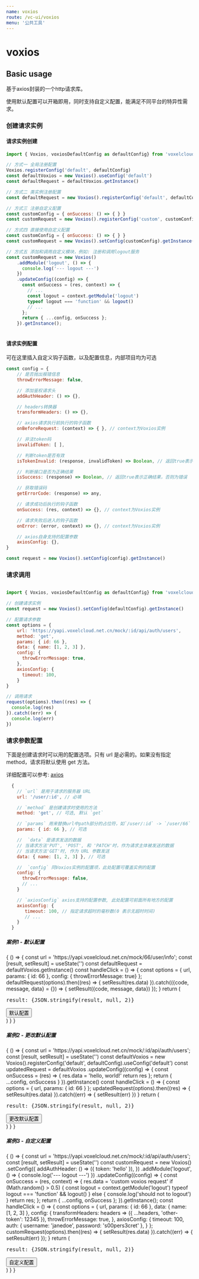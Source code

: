 ```yaml
--- 
name: voxios
route: /vc-ui/voxios
menu: '公共工具'
--- 
```




# voxios

## Basic usage

  基于axios封装的一个http请求库。

  使用默认配置可以开箱即用，同时支持自定义配置，能满足不同平台的特异性需求。

### 创建请求实例

#### 请求实例创建
  
``` js
import { Voxios, voxiosDefaultConfig as defaultConfig} from 'voxelcloud-ui'

// 方式一 全局注册配置
Voxios.registerConfig('default', defaultConfig)
const defaultVoxios = new Voxios().useConfig('default')
const defaultRequest = defaultVoxios.getInstance()

// 方式二 类实例注册配置
const defaultRequest = new Voxios().registerConfig('default', defaultConfig).useConfig('default').getInstance()

// 方式三 注册自定义配置
const customConfig = { onSuccess: () => { } }
const customRequest = new Voxios().registerConfig('custom', customConfig).useConfig('custom').getInstance()

// 方式四 直接使用自定义配置
const customConfig = { onSuccess: () => { } }
const customRequest = new Voxios().setConfig(customConfig).getInstance()

// 方式五 添加和调用自定义模块，例如: 注册和调用logout服务
const customRequest = new Voxios()
    .addModule('logout', () => {
      console.log('--- logout ---')
    })
    .updateConfig((config) => {
      const onSuccess = (res, context) => {
        // ...
        const logout = context.getModule('logout')
        typeof logout === 'function' && logout()
        // ...
      };
      return { ...config, onSuccess };
    }).getInstance();
      
```

#### 请求实例配置

可在这里插入自定义钩子函数，以及配置信息，内部项目均为可选

```js
const config = { 
    // 是否抛出报错信息
    throwErrorMessage: false, 

    // 添加鉴权请求头
    addAuthHeader: () => {}, 

    // headers转换器
    transformHeaders: () => {},

    // axios请求执行前执行的钩子函数
    onBeforeRequest: (context) => { }, // context为Voxios实例

    // 非法token码
    invalidToken: [ ],

    // 判断token是否有效 
    isTokenInvalid: (response, invalidToken) => Boolean, // 返回true表示token非法 。response为请求返回的response, invalidToken为config配置

    // 判断接口是否为正确结果
    isSuccess: (response) => Boolean, // 返回true表示正确结果，否则为错误

    // 获取错误码
    getErrorCode: (response) => any,

    // 请求成功后执行的钩子函数
    onSuccess: (res, context) => {}, // context为Voxios实例

    // 请求失败后进入的钩子函数
    onError: (error, context) => {}, // context为Voxios实例

    // axios自身支持的配置参数
    axiosConfig: {}, 
}

const request = new Voxios().setConfig(config).getInstance()
```

### 请求调用

```js

import { Voxios, voxiosDefaultConfig as defaultConfig} from 'voxelcloud-ui'

// 创建请求实例
const request = new Voxios().setConfig(defaultConfig).getInstance()

// 配置请求参数
const options = { 
    url: 'https://yapi.voxelcloud.net.cn/mock/:id/api/auth/users',
    method: 'get',
    params: { id: 66 },
    data: { name: [1, 2, 3] },
    config: {
      throwErrorMessage: true,
    },
    axiosConfig: {
      timeout: 100,
    }
}

// 调用请求
request(options).then((res) => {
  console.log(res)
}).catch((err) => {
  console.log(err)
})

```

### 请求参数配置

下面是创建请求时可以用的配置选项。只有 url 是必需的。如果没有指定 method，请求将默认使用 get 方法。

详细配置可以参考: [axios](http://www.axios-js.com/zh-cn/docs/index.html#%E8%AF%B7%E6%B1%82%E9%85%8D%E7%BD%AE)

```js
  {
    // `url` 是用于请求的服务器 URL 
    url: '/user/:id', // 必填

    // `method` 是创建请求时使用的方法
    method: 'get', // 可选, 默认 `get`

    // `params` 用来替换url中path部分的占位符，如`/user/:id` -> `/user/66`
    params: { id: 66 }, // 可选

    //  `data` 是请求发送的数据
    // 当请求方法'PUT', 'POST', 和 'PATCH'时，作为请求主体被发送的数据
    // 当请求方法'GET'时, 作为 URL 参数发送
    data: { name: [1, 2, 3] }, // 可选

    //  `config` 同Voxios实例的配置项，此处配置可覆盖实例的配置
    config: {
      throwErrorMessage: false,
      // ...
    }

    // `axiosConfig` axios支持的配置参数, 此处配置可前面所有地方的配置
    axiosConfig: { 
       timeout: 100, // 指定请求超时的毫秒数(0 表示无超时时间)
       // ...
    }
  }
```


##### 案例1 - 默认配置

<Playground>
  {
    () => {
      const url = 'https://yapi.voxelcloud.net.cn/mock/66/user/info';
      const [result, setResult] = useState('')
      const defaultRequest = defaultVoxios.getInstance()
      const handleClick = () => {
        const options = { url, params: { id: 66 }, config: { throwErrorMessage: true} };
        defaultRequest(options).then((res) => {
          setResult(res.data)
        }).catch(({code, message, data} = {}) => {
          setResult({code, message, data})
        });
      }
      return (
        <div>
          <pre>result: {JSON.stringify(result, null, 2)}</pre>
          <button onClick={handleClick}>默认配置</button><br/>
        </div>
      )
    }
  }
</Playground>

##### 案例2 - 更改默认配置

<Playground>
  {
    () => {
      const url = 'https://yapi.voxelcloud.net.cn/mock/:id/api/auth/users';
      const [result, setResult] = useState('')
      const defaultVoxios = new Voxios().registerConfig('default', defaultConfig).useConfig('default')
      const updatedRequest = defaultVoxios
        .updateConfig((config) => {
          const onSuccess = (res) => {
            res.data = 'hello, world!'
            return res
          };
          return { ...config, onSuccess }
        }).getInstance()
      const handleClick = () => {
        const options = { url, params: { id: 66 } };
        updatedRequest(options).then((res) => {
          setResult(res.data)
        }).catch((err) => {
          setResult(err)
        })
      }
      return (
        <div>
          <pre>result: {JSON.stringify(result, null, 2)}</pre>
          <button onClick={handleClick}>更改默认配置</button><br/>
        </div>
      )
    }
  }
</Playground>

##### 案例3 - 自定义配置

<Playground>
  {
    () => {
      const url = 'https://yapi.voxelcloud.net.cn/mock/:id/api/auth/users';
      const [result, setResult] = useState('')
      const customRequest = new Voxios()
        .setConfig({
          addAuthHeader: () => ({ token: 'hello' }),
        })
        .addModule('logout', () => {
          console.log('--- logout ---')
        })
        .updateConfig((config) => {
          const onSuccess = (res, context) => {
            res.data = 'custom voxios request'
            if (Math.random() > 0.5) {
              const logout = context.getModule('logout')
              typeof logout === 'function' && logout()
            } else {
              console.log('should not to logout')
            }
            return res;
          };
          return { ...config, onSuccess };
        }).getInstance();
      const handleClick = () => {
        const options = { 
          url,
          params: { id: 66 },
          data: { name: [1, 2, 3] },
          config: {
            transformHeaders: headers => ({ ...headers, 'other-token': 12345 }),
            throwErrorMessage: true,
          },
          axiosConfig: {
            timeout: 100,
            auth: {
              username: 'janedoe',
              password: 's00pers3cret'
            },
          }
        };
        customRequest(options).then((res) => {
          setResult(res.data)
        }).catch((err) => {
          setResult(err)
        });
      }
      return (
        <div>
          <pre>result: {JSON.stringify(result, null, 2)}</pre>
          <button onClick={handleClick}>自定义配置</button><br/>
        </div>
      )
    }
  }
</Playground>





     
 